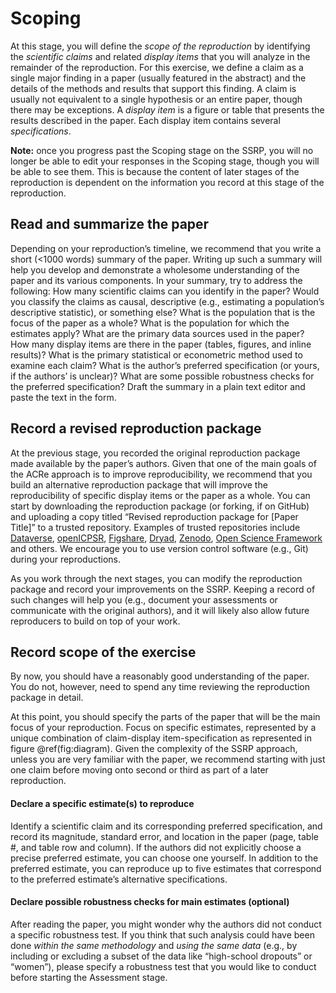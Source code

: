 # Scoping

At this stage, you will define the *scope of the reproduction* by identifying the *scientific claims* and related *display items* that you will analyze in the remainder of the reproduction. For this exercise, we define a claim as a single major finding in a paper (usually featured in the abstract) and the details of the methods and results that support this finding. A claim is usually not equivalent to a single hypothesis or an entire paper, though there may be exceptions. A *display item* is a figure or table that presents the results described in the paper. Each display item contains several *specifications*. 

**Note:** once you progress past the Scoping stage on the SSRP, you will no longer be able to edit your responses in the Scoping stage, though you will be able to see them. This is because the content of later stages of the reproduction is dependent on the information you record at this stage of the reproduction.

## Read and summarize the paper {#read-sum}

<!-- add subsection on claims, structure and focus-->

Depending on your reproduction's timeline, we recommend that you write a short (<1000 words) summary of the paper. Writing up such a summary will help you develop and demonstrate a wholesome understanding of the paper and its various components. In your summary, try to address the following:
How many scientific claims can you identify in the paper?
Would you classify the claims as causal, descriptive (e.g., estimating a population's descriptive statistic), or something else?
What is the population that is the focus of the paper as a whole?
What is the population for which the estimates apply?
What are the primary data sources used in the paper?
How many display items are there in the paper (tables, figures, and inline results)?
What is the primary statistical or econometric method used to examine each claim?
What is the author's preferred specification (or yours, if the authors' is unclear)?
What are some possible robustness checks for the preferred specification?
Draft the summary in a plain text editor and paste the text in the form.

## Record a revised reproduction package  

At the previous stage, you recorded the original reproduction package made available by the paper's authors. Given that one of the main goals of the ACRe approach is to improve reproducibility, we recommend that you build an alternative reproduction package that will improve the reproducibility of specific display items or the paper as a whole. 
You can start by downloading the reproduction package (or forking, if on GitHub) and uploading a copy titled "Revised reproduction package for [Paper Title]" to a trusted repository. Examples of trusted repositories include [Dataverse](https://dataverse.org/), [openICPSR](https://www.openicpsr.org/openicpsr/), [Figshare](https://figshare.com), [Dryad](https://datadryad.org/stash), [Zenodo](https://about.zenodo.org/), [Open Science Framework](osf.io/) and others. We encourage you to use version control software (e.g., Git) during your reproductions.

As you work through the next stages, you can modify the reproduction package and record your improvements on the SSRP. Keeping a record of such changes will help you (e.g., document your assessments or communicate with the original authors), and it will likely also allow future reproducers to build on top of your work.

## Record scope of the exercise {#declare-estimates}

By now, you should have a reasonably good understanding of the paper. You do not, however, need to spend any time reviewing the reproduction package in detail.

At this point, you should specify the parts of the paper that will be the main focus of your reproduction. Focus on specific estimates, represented by a unique combination of claim-display item-specification as represented in figure \@ref(fig:diagram). Given the complexity of the SSRP approach, unless you are very familiar with the paper, we recommend starting with just one claim before moving onto second or third as part of a later reproduction.

#### Declare a specific estimate(s) to reproduce {-}    

Identify a scientific claim and its corresponding preferred specification, and record its magnitude, standard error, and location in the paper (page, table #, and table row and column). If the authors did not explicitly choose a precise preferred estimate, you can choose one yourself.  In addition to the preferred estimate, you can reproduce up to five estimates that correspond to the preferred estimate's alternative specifications.

#### Declare possible robustness checks for main estimates (optional) {-}  
After reading the paper, you might wonder why the authors did not conduct a specific robustness test. If you think that such analysis could have been done *within the same methodology* and *using the same data* (e.g., by including or excluding a subset of the data like "high-school dropouts" or "women"), please specify a robustness test that you would like to conduct before starting the Assessment stage.  
